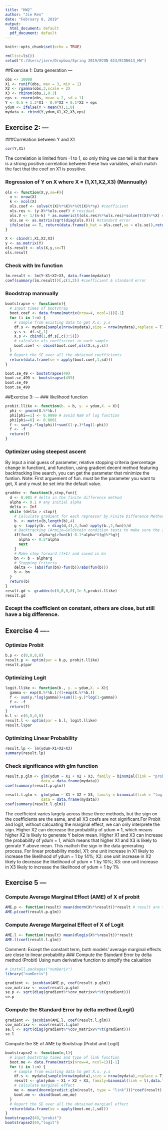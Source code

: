 ```yaml
---
title: "HW2"
author: "Jie Ren"
date: "February 8, 2019"
output:
  html_document: default
  pdf_document: default
---
```


```r
knitr::opts_chunk$set(echo = TRUE)
```

```r
rm(list=ls())
setwd("C:/Users/jiere/Dropbox/Spring 2019/ECON 613/ECON613_HW")
```

##Exercise 1: Data generation ---
```r
obs <- 10000
X1 <- runif(obs, max = 3, min = 1)
X2 <- rgamma(obs,3,scale = 2)
X3 <- rbinom(obs,1,0.3)
eps <- rnorm(obs, mean = 2, sd = 1)
Y <- 0.5 + 1.2*X1 - 0.9*X2 + 0.1*X3 + eps
ydum <- ifelse(Y > mean(Y),1,0)
mydata <- cbind(Y,ydum,X1,X2,X3,eps)
```
## Exercise 2: ---
###Correlation between Y and X1
```r
cor(Y,X1)
```
The correlation is limited from -1 to 1, so only thing we can tell is that there is a strong positive correlation between these two variables, which match the fact that the coef on X1 is possitive.

### Regression of Y on X where X = (1,X1,X2,X3) (Mannually)
```r
ols <- function(X,y,se=F){
  n <- nrow(X)
  k <- ncol(X)
  ols.coef <- solve(t(X)%*%X)%*%(t(X)%*%y) #coefficient
  ols.res <- (y-X%*%ols.coef) # residual
  ols.V <- 1/(n-k) * as.numeric(t(ols.res)%*%ols.res)*solve(t(X)%*%X) #covariance matrix
  ols.se <- as.matrix(sqrt(diag(ols.V))) #standard error
  ifelse(se == T, return(data.frame(b_hat = ols.coef,se = ols.se)),return(data.frame(b_hat = ols.coef))) # output coef only by default
}

X <- cbind(1,X1,X2,X3)
y <- as.matrix(Y)
ols.result <- ols(X,y,se=T)
ols.result
```
### Check with lm function
```r
lm.result <- lm(Y~X1+X2+X3, data.frame(mydata))
coef(summary(lm.result))[,c(1,2)] #coefficient & standard error
```
### Boodstrap mannually
```r
bootstrapse <- function(n){
  # Input times of bootstrap
  boot.coef <- data.frame(matrix(nrow=4, ncol=1))[-1]
  for (i in 1:n) {
    # sample from existing data to get X.s, y.s
    df.s <- mydata[sample(nrow(mydata),size = nrow(mydata),replace = T),]
    y.s <- df.s[,1]
    X.s <- cbind(1,df.s[,c(3:5)])
    # calculate ols coefficient in each sample
    boot.coef <- cbind(boot.coef,ols(X.s,y.s))
  }
  # Report the SE over all the obtained coefficients
  return(data.frame(se = apply(boot.coef,1,sd)))
}

boot.se_49 <- bootstrapse(49)
boot.se_499 <- bootstrapse(499)
boot.se_49
boot.se_499
```
##Exercise 3: ---
### likelihood function
```r
probit.llike <- function(b. = b, y. = ydum,X. = X){
  phi <- pnorm(X.%*%b.)
  phi[phi==1] <- 0.9999 # avoid NaN of log function
  phi[phi==0] <- 0.0001
  f <- sum(y.*log(phi))+sum((1-y.)*log(1-phi))
  f <- -f
  return(f)
}
```
### Optimizer using steepest ascent
By input a inial guess of parameter, relative stopping criteria (percentage change in function), and function, using gradient decent method featuring backtracking line search, you can get the parameter that minimize the funtion. Note: First arguement of fun. must be the parameter you want to get, X and y must be set into the default value.
```r
graddec <- function(b,stop,fun){
  d <- 0.001 # delta in the finite difference method
  alpha <- 0.1 # any initial alpha
  delta <- Inf
  while (delta > stop){
    # Calculate gradient for each regressor by Finite Difference Method
    b. <- matrix(b,length(b),4)
    g <- (apply(b. + diag(d,4),2,fun)-apply(b.,2,fun))/d
    # Backtracking (Armijo–Goldstein condition tests to make sure the size of alpha)
    if(fun(b - alpha*g)>fun(b)-0.1*alpha*t(g)%*%g){
      alpha <- 0.5*alpha
      next
    }
    # Make step forward (t+1) and saved in bn
    bn <- b - alpha*g 
    # Stopping Criteria 
    delta <- (abs(fun(bn)-fun(b))/abs(fun(b)))
    b <- bn
  }
  return(b)
}
result.gd <- graddec(c(0,0,0,0),1e-5,probit.llike)
result.gd
```
### Except the coefficient on constant, others are close, but still have a big difference.

## Exercise 4 ----
### Optimize Probit
```r
b.p <- c(0,0,0,0)
result.p <- optim(par = b.p, probit.llike)
result.p$par
```

### Optimizing Logit
```r
logit.llike <- function(b., y. = ydum,X. = X){
  gamma <- exp(X.%*%b.)/(1+exp(X.%*%b.))
  f <- sum(y.*log(gamma))+sum((1-y.)*log(1-gamma))
  f <- -f
  return(f)
}
b.l <- c(0,0,0,0)
result.l <- optim(par = b.l, logit.llike)
result.l$par
```
### Optimizing Linear Probability
```r
result.lp <- lm(ydum~X1+X2+X3)
summary(result.lp)
```
### Check significance with glm function
```r
result.p.glm <- glm(ydum ~ X1 + X2 + X3, family = binomial(link = "probit"), 
                data = data.frame(mydata))
coef(summary(result.p.glm))

result.l.glm <- glm(ydum ~ X1 + X2 + X3, family = binomial(link = "logit"), 
                data = data.frame(mydata))
coef(summary(result.l.glm))
```
The coefficient varies largely across these three methods, but the sign on the coefficients are the same, and all X3 coefs are not significant.For Probit and logit, without calcuating the marginal effect, we can only interprete the sign. Higher X2 can decrease the probability of ydum = 1, which means higher X2 is likely to generate Y below mean. Higher X1 and X3 can increase the probability of ydum = 1, which means that higher X1 and X3 is likely to genrate Y above mean. This mathch the sign in the data generating process. For linear probability model, X1: one unit increase in X1 likely to increase the likelihood of ydum = 1 by 14%; X2: one unit increase in X2 likely to decrease the likelihood of ydum = 1 by 10%; X3: one unit increase in X3 likely to increase the likelihood of ydum = 1 by 1%

## Exercise 5 ---
### Compute Average Marginal Effect (AME) of X of probit
```r
AME.p <- function(result) mean(dnorm(X%*%result))*result # result are the parameters
AME.p(coef(result.p.glm))
```
### Compute Average Margeinal Effect of X of Logit
```r
AME.l <- function(result) mean(dlogis(X%*%result))*result
AME.l(coef(result.l.glm))
```
Comment: Except the constant term, both models' average marginal effects are close to linear probability
### Compute the Standard Error by delta method (Probit)
Using num derivative function to simplfy the calualtion
```r
# install.packages("numDeriv")
library("numDeriv")

gradient <- jacobian(AME.p, coef(result.p.glm))
cov_matrixv <- vcov(result.p.glm)
se.p <- sqrt(diag(gradient%*%cov_matrixv%*%t(gradient)))
se.p
```
### Compute the Standard Error by delta method (Logit)
```r
gradient <- jacobian(AME.l, coef(result.l.glm))
cov_matrixv <- vcov(result.l.glm)
se.l <- sqrt(diag(gradient%*%cov_matrixv%*%t(gradient)))
se.l
```
Compute the SE of AME by Bootstrap (Probit and Logit)
```r
bootstrapse2 <- function(n,l){
  # input bootstrap times and type of link function
  boot.me <- data.frame(matrix(nrow=4, ncol=1))[-1]
  for (i in 1:n) {
    # sample from existing data to get X.s, y.s
    df.s <- mydata[sample(nrow(mydata),size = nrow(mydata),replace = T),]
    result <- glm(ydum ~ X1 + X2 + X3, family=binomial(link = l),data.frame(df.s))
    # calculate marginal effect
    me <- mean(dnorm(predict.glm(result, type = "link")))*coef(result)
    boot.me <- cbind(boot.me,me)
  }
  # Report the SE over all the obtained margianl effect
  return(data.frame(se = apply(boot.me,1,sd)))
}
bootstrapse2(49,"probit")
bootstrapse2(49,"logit")
```
